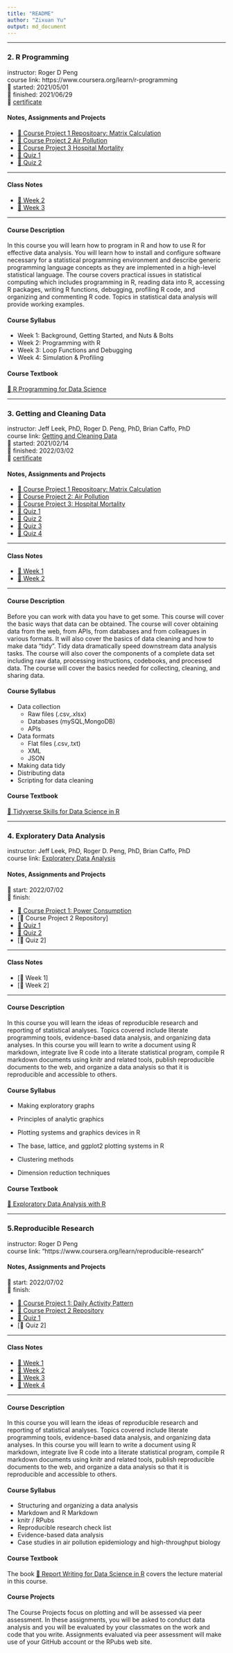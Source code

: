 ```yaml
---
title: "README"
author: "Zixuan Yu"
output: md_document
---
```

--------------------------------------------------------------------------------  

### 2. R Programming
instructor: Roger D Peng    
course link: https://www.coursera.org/learn/r-programming  
&#x1F6A6; started: 2021/05/01      
&#x1F389; finished: 2021/06/29  
&#x1F3C5; [certificate](https://coursera.org/share/ca90a0c5642a0b6a026b7a2331873643)  
  
#### Notes, Assignments and Projects  

* [&#x1F680; Course Project 1 Repositoary: Matrix Calculation ](https://github.com/Zixuan-YU/ProgrammingAssignment2)  
* [&#x1F680; Course Project 2 Air Pollution]()
* [&#x1F680; Course Project 3 Hospital Mortality]()
* [&#x1F4DD; Quiz 1]()
* [&#x1F4DD; Quiz 2]()

--------------------------------------------------------------------------------

#### Class Notes

* [&#x1F4D2; Week 2](./2.R_Programming/RProgramming_week2_notes2.md)    
* [&#x1F4D2; Week 3](./2.R_Programming/RProgramming_week3_notes.R)  

--------------------------------------------------------------------------------

#### Course Description
In this course you will learn how to program in R and how to use R for effective data analysis. You will learn how to install and configure software necessary for a statistical programming environment and describe generic programming language concepts as they are implemented in a high-level statistical language. The course covers practical issues in statistical computing which includes programming in R, reading data into R, accessing R packages, writing R functions, debugging, profiling R code, and organizing and commenting R code. Topics in statistical data analysis will provide working examples.  

#### Course Syllabus
- Week 1: Background, Getting Started, and Nuts & Bolts
- Week 2: Programming with R  
- Week 3: Loop Functions and Debugging  
- Week 4: Simulation & Profiling  

#### Course Textbook

[&#x1F4D6; R Programming for Data Science](https://bookdown.org/rdpeng/rprogdatascience/)


--------------------------------------------------------------------------------  

### 3. Getting and Cleaning Data
instructor: Jeff Leek, PhD,   Roger D. Peng, PhD, Brian Caffo, PhD       
course link: [Getting and Cleaning Data](https://www.coursera.org/learn/data-cleaning)      
&#x1F6A6; started: 2021/02/14        
&#x1F389; finished: 2022/03/02    
&#x1F3C5; [certificate]()  
  
#### Notes, Assignments and Projects  

* [&#x1F680; Course Project 1 Repositoary: Matrix Calculation ](https://github.com/Zixuan-YU/ProgrammingAssignment2)    
* [&#x1F680; Course Project 2: Air Pollution]()  
* [&#x1F680; Course Project 3: Hospital Mortality]()  
* [&#x1F4DD; Quiz 1](https://github.com/Zixuan-YU/datasciencecoursera/blob/main/2.Getting_and_Cleaning_Data/week1_quiz.R)  
* [&#x1F4DD; Quiz 2](https://github.com/Zixuan-YU/datasciencecoursera/blob/main/2.Getting_and_Cleaning_Data/week2_quiz.R)  
* [&#x1F4DD; Quiz 3](https://github.com/Zixuan-YU/datasciencecoursera/blob/main/2.Getting_and_Cleaning_Data/week3_quiz.R)  
* [&#x1F4DD; Quiz 4](https://github.com/Zixuan-YU/datasciencecoursera/blob/main/2.Getting_and_Cleaning_Data/week4_quiz.Rmd)  

--------------------------------------------------------------------------------

#### Class Notes

* [&#x1F4D2; Week 1](https://github.com/Zixuan-YU/datasciencecoursera/blob/main/2.Getting_and_Cleaning_Data/week1_notes.md)    
* [&#x1F4D2; Week 2](https://github.com/Zixuan-YU/datasciencecoursera/blob/main/2.Getting_and_Cleaning_Data/week2_notes.R)  

--------------------------------------------------------------------------------

#### Course Description
Before you can work with data you have to get some. This course will cover the basic ways that data can be obtained. The course will cover obtaining data from the web, from APIs, from databases and from colleagues in various formats. It will also cover the basics of data cleaning and how to make data “tidy”. Tidy data dramatically speed downstream data analysis tasks. The course will also cover the components of a complete data set including raw data, processing instructions, codebooks, and processed data. The course will cover the basics needed for collecting, cleaning, and sharing data.    

#### Course Syllabus
- Data collection
  * Raw files (.csv,.xlsx)
  * Databases (mySQL,MongoDB)
  * APIs
- Data formats
  * Flat files (.csv,.txt)
  * XML
  * JSON
- Making data tidy
- Distributing data
- Scripting for data cleaning

#### Course Textbook

[&#x1F4D6; Tidyverse Skills for Data Science in R](https://leanpub.com/tidyverseskillsdatascience)


--------------------------------------------------------------------------------  

### 4. Exploratery Data Analysis 
instructor: Jeff Leek, PhD,   Roger D. Peng, PhD, Brian Caffo, PhD         
course link: [Exploratery Data Analysis](https://www.coursera.org/learn/exploratory-data-analysis)    

#### Notes, Assignments and Projects   
 &#x1F6A6; start: 2022/07/02  
 &#x1F389; finish:   

* [&#x1F680; Course Project 1: Power Consumption](https://github.com/Zixuan-YU/datasciencecoursera/blob/main/4.Exploratory_Data_Analysis/EDA_week1_project1_power_consumption.md)  
* [&#x1F680; Course Project 2 Repository]
* [&#x1F4DD; Quiz 1](https://github.com/Zixuan-YU/datasciencecoursera/blob/main/4.Exploratory_Data_Analysis/EDA_week1_quiz.md)
* [&#x1F4DD; Quiz 2](https://github.com/Zixuan-YU/datasciencecoursera/blob/main/4.Exploratory_Data_Analysis/EDA_week2_quiz.md)
* [&#x1F4DD; Quiz 2]

--------------------------------------------------------------------------------

#### Class Notes

* [&#x1F4D2; Week 1]
* [&#x1F4D2; Week 2]


--------------------------------------------------------------------------------

#### Course Description

 In this course you will learn the ideas of reproducible research and reporting of statistical analyses. Topics covered include literate programming tools, evidence-based data analysis, and organizing data analyses. In this course you will learn to write a document using R markdown, integrate live R code into a literate statistical program, compile R markdown documents using knitr and related tools, publish reproducible documents to the web, and organize a data analysis so that it is reproducible and accessible to others.

#### Course Syllabus
- Making exploratory graphs

- Principles of analytic graphics

- Plotting systems and graphics devices in R

- The base, lattice, and ggplot2 plotting systems in R

- Clustering methods

- Dimension reduction techniques


#### Course Textbook

 [&#x1F4D6; Exploratory Data Analysis with R](https://leanpub.com/exdata)  


--------------------------------------------------------------------------------  

### 5.Reproducible Research
instructor: Roger D Peng    
course link: "https://www.coursera.org/learn/reproducible-research"    
  
#### Notes, Assignments and Projects  
 &#x1F6A6; start: 2022/07/02  
 &#x1F389; finish:   

* [&#x1F680; Course Project 1: Daily Activity Pattern ](https://github.com/Zixuan-YU/datasciencecoursera/blob/main/5.Reproducible_Research/PA1_template.md)  
* [&#x1F680; Course Project 2 Repository]()
* [&#x1F4DD; Quiz 1]()
* [&#x1F4DD; Quiz 2]

--------------------------------------------------------------------------------

#### Class Notes

* [&#x1F4D2; Week 1]( )  
* [&#x1F4D2; Week 2]( )  
* [&#x1F4D2; Week 3]( )  
* [&#x1F4D2; Week 4]( )  


--------------------------------------------------------------------------------

#### Course Description

 In this course you will learn the ideas of reproducible research and reporting of statistical analyses. Topics covered include literate programming tools, evidence-based data analysis, and organizing data analyses. In this course you will learn to write a document using R markdown, integrate live R code into a literate statistical program, compile R markdown documents using knitr and related tools, publish reproducible documents to the web, and organize a data analysis so that it is reproducible and accessible to others.

#### Course Syllabus

* Structuring and organizing a data analysis
* Markdown and R Markdown
* knitr / RPubs
* Reproducible research check list
* Evidence-based data analysis
* Case studies in air pollution epidemiology and high-throughput biology

#### Course Textbook

The book [&#x1F4D6; Report Writing for Data Science in R](https://mth332.files.wordpress.com/2018/01/reportwriting.pdf) covers the lecture material in this course.  

#### Course Projects

The Course Projects focus on plotting and will be assessed via peer assessment. In these assignments, you will be asked to conduct data analysis and you will be evaluated by your classmates on the work and code that you write. Assignments evaluated via peer assessment will make use of your GitHub account or the RPubs web site.